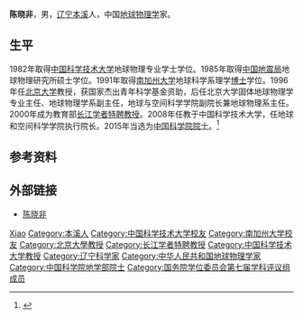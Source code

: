 '''陈晓非'''{{BD|1958年|2月}}，男，[[辽宁|辽宁]][[本溪|本溪]]人，中国[[地球物理学|地球物理学]]家。

== 生平 ==
1982年取得[[中国科学技术大学|中国科学技术大学]]地球物理专业学士学位。1985年取得[[中国地震局|中国地震局]]地球物理研究所硕士学位。1991年取得[[南加州大学|南加州大学]]地球科学系理学[[博士|博士]]学位。1996年任[[北京大学|北京大学]]教授，获国家杰出青年科学基金资助，后任北京大学固体地球物理学专业主任、地球物理学系副主任，地球与空间科学学院副院长兼地球物理系主任。2000年成为教育部[[长江学者特聘教授|长江学者特聘教授]]。2008年任教于中国科学技术大学，任地球和空间科学学院执行院长。2015年当选为[[中国科学院院士|中国科学院院士]]。<ref >{{cite web |url=http://news.ustc.edu.cn/xwbl/201512/t20151207_231557.html |language= |title=陈仙辉杜江峰陈晓非当选中国科学院院士 |publisher=中国科大 |date=2015-12-07 |accessdate= |archive-url=https://web.archive.org/web/20160924183633/http://news.ustc.edu.cn/xwbl/201512/t20151207_231557.html |archive-date=2016-09-24 |dead-url=yes }}</ref>

== 参考资料 ==
{{reflist}}

== 外部链接 ==
* [http://casad.cas.cn/aca/375/dxb-201512-t20151224_4502649.html 陈晓非] {{Wayback|url=http://casad.cas.cn/aca/375/dxb-201512-t20151224_4502649.html |date=20170305002306 }}
{{中国科学家小作品}}{{中国科学院地学部院士}}
{{国务院学位委员会第七届学科评议组/地球物理学}}
{{第三批“长江学者奖励计划”特聘教授}}

{{Authority control}}
{{DEFAULTSORT:Chen陈}}
[[Category:陈姓|Xiao]]
[[Category:本溪人|Category:本溪人]]
[[Category:中国科学技术大学校友|Category:中国科学技术大学校友]]
[[Category:南加州大学校友|Category:南加州大学校友]]
[[Category:北京大學教授|Category:北京大學教授]]
[[Category:长江学者特聘教授|Category:长江学者特聘教授]]
[[Category:中国科学技术大学教授|Category:中国科学技术大学教授]]
[[Category:辽宁科学家|Category:辽宁科学家]]
[[Category:中华人民共和国地球物理学家|Category:中华人民共和国地球物理学家]]
[[Category:中国科学院地学部院士|Category:中国科学院地学部院士]]
[[Category:国务院学位委员会第七届学科评议组成员|Category:国务院学位委员会第七届学科评议组成员]]